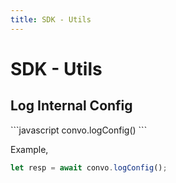 ---
title: SDK - Utils
---


# SDK - Utils

## Log Internal Config

<CodeBox>
```javascript
convo.logConfig()
```
</CodeBox>

Example,
<CodeBox>
```javascript
let resp = await convo.logConfig();
```
</CodeBox>
